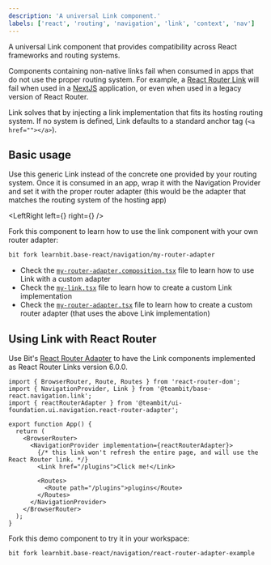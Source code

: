 ```yaml
---
description: 'A universal Link component.'
labels: ['react', 'routing', 'navigation', 'link', 'context', 'nav']
---
```



A universal Link component that provides compatibility across React frameworks and routing systems.

Components containing non-native links fail when consumed in apps that do not use the proper routing system.
For example, a [React Router Link](https://v5.reactrouter.com/web/api/Link) will fail when used in a [NextJS](https://nextjs.org/learn/basics/navigate-between-pages/link-component) application, or even when used in a legacy version of React Router.

Link solves that by injecting a link implementation that fits its hosting routing system. If no system is defined, Link defaults to a standard anchor tag (`<a href=""></a>`).

## Basic usage

Use this generic Link instead of the concrete one provided by your routing system.
Once it is consumed in an app, wrap it with the Navigation Provider and set it with the proper router adapter (this would be the adapter that matches the routing system of the hosting app)

<LeftRight left={<MyRouterAdapterSnippet />} right={<MyRouterAdapter />} />

Fork this component to learn how to use the link component with your own router adapter:

```bash
bit fork learnbit.base-react/navigation/my-router-adapter
```

- Check the [`my-router-adapter.composition.tsx`](https://bit.dev/learnbit/base-react/navigation/my-router-adapter/~code/my-router-adapter.composition.tsx) file to learn how to use Link with a custom adapter
- Check the [`my-link.tsx`](https://bit.dev/learnbit/base-react/navigation/my-router-adapter/~code/my-link.tsx) file to learn how to create a custom Link implementation
- Check the [`my-router-adapter.tsx`](https://bit.dev/learnbit/base-react/navigation/my-router-adapter/~code/my-router-adapter.tsx) file to learn how to create a custom router adapter (that uses the above Link implementation)

## Using Link with React Router

Use Bit's [React Router Adapter](https://bit.dev/teambit/ui-foundation/ui/navigation/react-router-adapter) to have the Link components implemented as React Router Links version 6.0.0.

```tsx
import { BrowserRouter, Route, Routes } from 'react-router-dom';
import { NavigationProvider, Link } from '@teambit/base-react.navigation.link';
import { reactRouterAdapter } from '@teambit/ui-foundation.ui.navigation.react-router-adapter';

export function App() {
  return (
    <BrowserRouter>
      <NavigationProvider implementation={reactRouterAdapter}>
        {/* this link won't refresh the entire page, and will use the React Router link. */}
        <Link href="/plugins">Click me!</Link>

        <Routes>
          <Route path="/plugins">plugins</Route>
        </Routes>
      </NavigationProvider>
    </BrowserRouter>
  );
}
```

Fork this demo component to try it in your workspace:

```bash
bit fork learnbit.base-react/navigation/react-router-adapter-example
```
